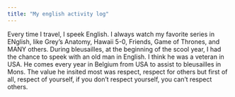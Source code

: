 ```yaml
---
title: "My english activity log"
---
```


Every time I travel, I speek English. 
I always watch my favorite series in ENglish, like Grey's Anatomy, Hawaii 5-0, Friends, Game of Thrones, and MANY others. 
During bleusailles, at the beginning of the scool year, I had the chance to speek with an old man in English. I think he was a veteran in USA. He comes every year in Belgium from USA to assist to bleusailles in Mons. The value he insited most was respect, respect for others but first of all, respect of yourself, if you don't respect yourself, you can't respect others. 
